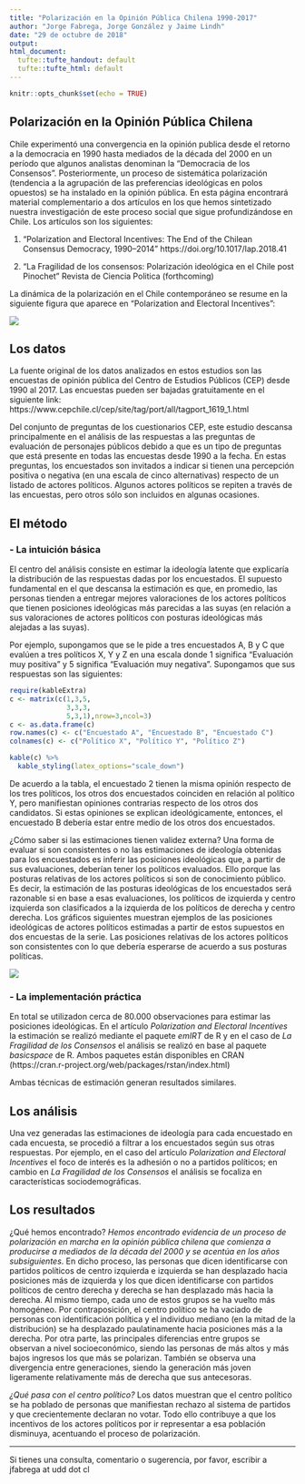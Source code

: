 ```yaml
---
title: "Polarización en la Opinión Pública Chilena 1990-2017"
author: "Jorge Fabrega, Jorge González y Jaime Lindh"
date: "29 de octubre de 2018"
output: 
html_document:
  tufte::tufte_handout: default
  tufte::tufte_html: default
---
```


```r
knitr::opts_chunk$set(echo = TRUE)
```

## Polarización en la Opinión Pública Chilena

Chile experimentó una convergencia en la opinión publica desde el retorno a la democracia en 1990 hasta mediados de la década del 2000 en un período que algunos analistas denominan la "Democracia de los Consensos". Posteriormente, un proceso de sistemática polarización (tendencia a la agrupación de las preferencias ideológicas en polos opuestos) se ha instalado en la opinión pública. En esta página encontrará material complementario a dos artículos en los que hemos sintetizado nuestra investigación de este proceso social que sigue profundizándose en Chile. Los artículos son los siguientes:

1) "Polarization and Electoral Incentives: The End of the Chilean Consensus Democracy, 1990–2014"  https://doi.org/10.1017/lap.2018.41

2) "La Fragilidad de los consensos: Polarización ideológica en el Chile post Pinochet" Revista de Ciencia Politica (forthcoming)

La dinámica de la polarización en el Chile contemporáneo se resume en la siguiente figura que aparece en "Polarization and Electoral Incentives":

![](ideologia_all_v4.png)

## Los datos

La fuente original de los datos analizados en estos estudios son las encuestas de opinión pública del Centro de Estudios Públicos (CEP) desde 1990 al 2017. Las encuestas pueden ser bajadas gratuitamente en el siguiente link: https://www.cepchile.cl/cep/site/tag/port/all/tagport_1619_1.html

Del conjunto de preguntas de los cuestionarios CEP, este estudio descansa principalmente en el análisis de las respuestas a las preguntas de evaluación de personajes públicos debido a que es un tipo de preguntas que está presente en todas las encuestas desde 1990 a la fecha. En estas preguntas, los encuestados son invitados a indicar si tienen una percepción positiva o negativa (en una escala de cinco alternativas) respecto de un listado de actores políticos. Algunos actores políticos se repiten a través de las encuestas, pero otros sólo son incluidos en algunas ocasiones.

## El método

### - La intuición básica
El centro del análisis consiste en estimar la ideología latente que explicaría la distribución de las respuestas dadas por los encuestados. El supuesto fundamental en el que descansa la estimación es que, en promedio, las personas tienden a entregar mejores valoraciones de los actores políticos que tienen posiciones ideológicas más parecidas a las suyas (en relación a sus valoraciones de actores políticos con posturas ideológicas más alejadas a las suyas). 

Por ejemplo, supongamos que se le pide a tres encuestados A, B y C que evalúen a tres políticos X, Y y Z en una escala donde 1 significa "Evaluación muy positiva" y 5 significa "Evaluación muy negativa". Supongamos que sus respuestas son las siguientes:

```r
require(kableExtra)
c <- matrix(c(1,3,5,
              3,3,3,
              5,3,1),nrow=3,ncol=3)
c <- as.data.frame(c)
row.names(c) <- c("Encuestado A", "Encuestado B", "Encuestado C")
colnames(c) <- c("Político X", "Político Y", "Político Z")
```
```r
kable(c) %>% 
  kable_styling(latex_options="scale_down")
```

De acuerdo a la tabla, el encuestado 2 tienen la misma opinión respecto de los tres políticos, los otros dos encuestados coinciden en relación al político Y, pero manifiestan opiniones contrarias respecto de los otros dos candidatos. Si estas opiniones se explican ideológicamente, entonces, el encuestado B debería estar entre medio de los otros dos encuestados.

¿Cómo saber si las estimaciones tienen validez externa? Una forma de evaluar si son consistentes o no las estimaciones de ideología obtenidas para los encuestados es inferir las posiciones ideológicas que, a partir de sus evaluaciones, deberían tener los políticos evaluados. Ello porque las posturas relativas de los actores políticos si son de conocimiento público. Es decir, la estimación de las posturas ideológicas de los encuestados será razonable si en base a esas evaluaciones, los políticos de izquierda y centro izquierda son clasificados a la izquierda de los políticos de derecha y centro derecha. Los gráficos siguientes muestran ejemplos de las posiciones ideológicas de actores políticos estimadas a partir de estos supuestos en dos encuestas de la serie. Las posiciones relativas de los actores políticos son consistentes con lo que debería esperarse de acuerdo a sus posturas políticas. 

![](fig2.png)

### - La implementación práctica
En total se utilizadon cerca de 80.000 observaciones para estimar las posiciones ideológicas. En el artículo $Polarization$ $and$ $Electoral$ $Incentives$ la estimación se realizó mediante el paquete $emIRT$ de R y en el caso de $La$ $Fragilidad$ $de$ $los$ $Consensos$ el análisis se realizó en base al paquete $basicspace$ de R. Ambos paquetes están disponibles en CRAN (https://cran.r-project.org/web/packages/rstan/index.html)

Ambas técnicas de estimación generan resultados similares. 

## Los análisis

Una vez generadas las estimaciones de ideología para cada encuestado en cada encuesta, se procedió a filtrar a los encuestados según sus otras respuestas. Por ejemplo, en el caso del artículo $Polarization$ $and$ $Electoral$ $Incentives$ el foco de interés es la adhesión o no a partidos políticos; en cambio en $La$ $Fragilidad$ $de$ $los$ $Consensos$ el análisis se focaliza en características sociodemográficas. 

## Los resultados

¿Qué hemos encontrado? *Hemos encontrado evidencia de un proceso de polarización en marcha en la opinión pública chilena que comienza a producirse a mediados de la década del 2000 y se acentúa en los años subsiguientes*. En dicho proceso, las personas que dicen identificarse con partidos políticos de centro izquierda e izquierda se han desplazado hacia posiciones más de izquierda y los que dicen identificarse con partidos políticos de centro derecha y derecha se han desplazado más hacia la derecha. Al mismo tiempo, cada uno de estos grupos se ha vuelto más homogéneo. Por contraposición, el centro político se ha vaciado de personas con identificación política y el individuo mediano (en la mitad de la distribución) se ha desplazado paulatinamente hacia posiciones más a la derecha. Por otra parte, las principales diferencias entre grupos se observan a nivel socioeconómico, siendo las personas de más altos y más bajos ingresos los que más se polarizan. También se observa una divergencia entre generaciones, siendo la generación más joven ligeramente relativamente más de derecha que sus antecesoras. 

*¿Qué pasa con el centro político?* Los datos muestran que el centro político se ha poblado de personas que manifiestan rechazo al sistema de partidos y que crecientemente declaran no votar. Todo ello contribuye a que los incentivos de los actores políticos por ir representar a esa población disminuya, acentuando el proceso de polarización.

---
Si tienes una consulta, comentario o sugerencia, por favor, escribir a jfabrega at udd dot cl
